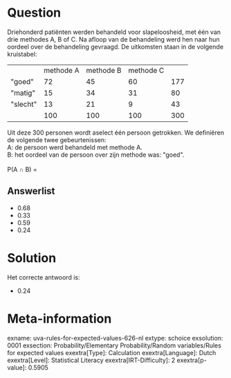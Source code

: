 Question
========

Driehonderd patiënten werden behandeld voor slapeloosheid, met één van
drie methodes A, B of C. Na afloop van de behandeling werd hen naar hun
oordeel over de behandeling gevraagd. De uitkomsten staan in de volgende
kruistabel:

  ------------ ----------- ----------- ----------- -----
               methode A   methode B   methode C    
  \"goed\"     72          45          60          177
  \"matig\"    15          34          31          80
  \"slecht\"   13          21          9           43
               100         100         100         300
  ------------ ----------- ----------- ----------- -----

Uit deze 300 personen wordt aselect één persoon getrokken. We definiëren
de volgende twee gebeurtenissen:\
A: de persoon werd behandeld met methode A.\
B: het oordeel van de persoon over zijn methode was: \"goed\".\
\
P(A ∩ B) =


Answerlist
----------

* 0.68
* 0.33
* 0.59
* 0.24

Solution
========

Het correcte antwoord is: 

* 0.24

Meta-information
================
exname: uva-rules-for-expected-values-626-nl
extype: schoice
exsolution: 0001
exsection: Probability/Elementary Probability/Random variables/Rules for expected values
exextra[Type]: Calculation
exextra[Language]: Dutch
exextra[Level]: Statistical Literacy
exextra[IRT-Difficulty]: 2
exextra[p-value]: 0.5905
